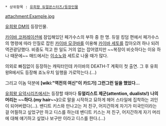  * 상위항목 : [[유희왕 듀얼몬스터즈/등장인물]]

attachment:Example.jpg

[[유희왕 DM]]의 등장인물.

[[카이바 코퍼레이션]]에 잠입해있던 페가수스의 부하 중 한 명. 듀얼 킹덤 편에서 페가수스의 명령에 따라 인질로 잡힌 [[카이바 모쿠바]]를 이용해 [[카이바 세토]]를 잡아오려 하나 되려 역관광당했다. 비중도 적고 한 일도 거의 없는 잡어였지만 ~~복장이 비슷하다는 이유 하나 때문에~~ 매드에서는 [[이소노]]와 세트로 나올 때가 많다.

의외로 빠짐없이 등장하는 캐릭터인데 카이바의 DEATH-T 계획이 첫 출연. 그 후 유희왕R에서도 등장해 죠노우치 일행을 가로막는다.(…)

그리고 이놈 덕분에 '''[wiki:"역전의 여신"이 카드가] 그런그런 일을 했었다...'''

[[유희왕 요약시리즈]]에서는 등장할 때마다 '''듀얼리스트 제군(attention, dualists!) 나의 머리는 ~~하다.(my hair~~)'''으로 말을 시작하고 묘하게 헤어 스타일에 집착하는 괴인이 되어버렸다(...). 밴디트 키스와 만나고는 저 친구, 어지간하게 자기가 미국인이라는 걸 어필하고 싶었구만 하고 디스를 하는데 밴디트 키스는 저 친구, 어지간하게 자기 머리에 대해 얘기하고 싶었나 보구만 이라고 디스를 한다.(...)

